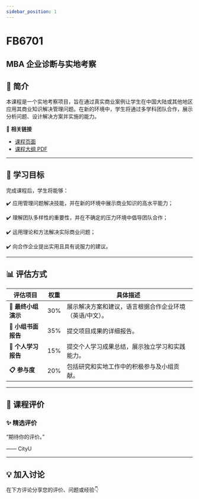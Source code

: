 ```yaml
---
sidebar_position: 1
---
```


# FB6701
## MBA 企业诊断与实地考察

## **📘 简介**
本课程是一个实地考察项目，旨在通过真实商业案例让学生在中国大陆或其他地区应用其商业知识解决管理问题。在新的环境中，学生将通过多学科团队合作，展示分析问题、设计解决方案并实施的能力。

🔗 **相关链接**
- [课程页面](https://www.cityu.edu.hk/catalogue/pg/202526/course/FB6701.htm)
- [课程大纲 PDF](https://www.cityu.edu.hk/catalogue/pg/202526/course/FB6701.pdf)

---

## **🎯 学习目标**

完成课程后，学生将能够：


✔️ 应用管理问题解决技能，并在新的环境中展示商业知识的高水平能力；

✔️ 理解团队多样性的重要性，并在不确定的压力环境中倡导团队合作；

✔️ 运用理论和方法解决实际商业问题；

✔️ 向合作企业提出实用且具有说服力的建议。

---

## **📊 评估方式**

| **评估项目**            | **权重** | **具体描述**                                                                                     |
|-------------------------|---------|-----------------------------------------------------------------------------------------------|
| **🎤 最终小组演示**       | 30%     | 展示解决方案和建议，语言根据合作企业环境（英语/中文）。                                          |
| **📄 小组书面报告**       | 35%     | 提交项目成果的详细报告。                                                                        |
| **📝 个人学习报告**       | 15%     | 提交个人学习成果总结，展示独立学习和实践能力。                                                  |
| **📋 参与度**             | 20%     | 包括研究和实地工作中的积极参与及小组贡献。                                                      |

---

## **💬 课程评价**

### ✨ **精选评价**
<div className={commentStyles.commentBox}>
    <p className={commentStyles.commentText}>
        “期待你的评价。”
    </p>
    <p className={commentStyles.commentAuthor}>—— CityU</p>
</div>

---

## **💡 加入讨论**

在下方评论分享您的评价、问题或经验👇
<Utterances />